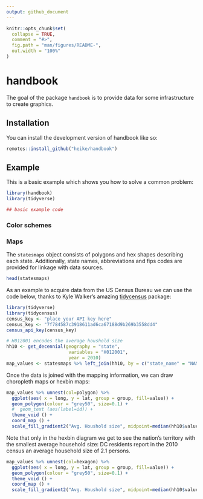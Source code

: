 ```yaml
---
output: github_document
---
```


<!-- README.md is generated from README.Rmd. Please edit that file -->

```r
knitr::opts_chunk$set(
  collapse = TRUE,
  comment = "#>",
  fig.path = "man/figures/README-",
  out.width = "100%"
)
```

# handbook

<!-- badges: start -->
<!-- badges: end -->

The goal of the package `handbook` is to provide data for some infrastructure to create graphics. 

## Installation

You can install the development version of handbook like so:

``` r
remotes::install_github("heike/handbook")
```

## Example

This is a basic example which shows you how to solve a common problem:

```r
library(handbook)
library(tidyverse)

## basic example code
```

### Color schemes

### Maps

The `statesmaps` object consists of polygons and hex shapes describing each state. Additionally, state names, abbreviations and fips codes are provided for linkage with data sources.

```r
head(statesmaps)
```
As an example to acquire data from the US Census Bureau we can use the code below, thanks to Kyle Walker's amazing [tidycensus](https://walker-data.com/tidycensus/articles/basic-usage.html) package:

```r
library(tidyverse)
library(tidycensus)
census_key <- "place your API key here"
census_key <- "7f784587c3918611ad6ca67188d9b269b3558dd4"
census_api_key(census_key)

# H012001 encodes the average houshold size
hh10 <- get_decennial(geography = "state",
                       variables = "H012001",
                       year = 2010)
map_values <- statesmaps %>% left_join(hh10, by = c("state_name" = "NAME"))
```

Once the data is joined with the mapping information, we can draw choropleth maps or hexbin maps:

```r
map_values %>% unnest(col=polygon) %>%
  ggplot(aes( x = long, y = lat, group = group, fill=value)) +
  geom_polygon(colour = "grey50", size=0.1) +
  #  geom_text (aes(label=id)) +
  theme_void () +
  coord_map () +
  scale_fill_gradient2("Avg. Houshold size", midpoint=median(hh10$value))
```

Note that only in the hexbin diagram we get to see the nation's territory with the smallest average household size: DC residents report in the 2010 census an average household size of 2.1 persons.

```r
map_values %>% unnest(col=hexagon) %>%
  ggplot(aes( x = long, y = lat, group = group, fill=value)) +
  geom_polygon(colour = "grey50", size=0.1) + 
  theme_void () +
  coord_map () +
  scale_fill_gradient2("Avg. Houshold size", midpoint=median(hh10$value))
```
